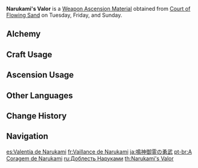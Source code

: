{{Item Infobox
|id           = 114032
|image        = Item Narukami's Valor.png
|type         = Weapon Ascension Materials
|invCategory  = Character Development Items
|group        = Narukami's Magatamas
|quality      = 5
|description  = The treasure of the lord of thunder is her majesty, and that majesty is embodied in her valor and wrath. Her wrath comes from the love that persists in her heart, and her valor supports that anger. Thus, whomsoever should block the path towards eternity or lay a finger on Inazuma's people shall become her foe.<br />They say that there were four great spirits, three divine foxes, and two great swords &mdash; but that the symbol of Her Excellency, the Almighty Narukami Ogosho, could only be a single strike, unsurpassed and brilliant as a meteor.
|day1         = Tuesday
|day2         = Friday
|day3         = Sunday
|source1      = Court of Flowing Sand
|source2      = [[Crafting]]
}}
'''Narukami's Valor''' is a [[Weapon Ascension Material]] obtained from [[Court of Flowing Sand]] on Tuesday, Friday, and Sunday.

==Alchemy==
{{Recipe
|type = Crafting
|Narukami's Affection = 3
|Mora = 1,075
|sort = Narukami's Affection;Mora
}}

==Craft Usage==
{{Craft Usage}}

==Ascension Usage==
{{Ascension Usage}}

==Other Languages==
{{Other Languages
|en      = Narukami's Valor
|zhs     = 鸣神御灵的勇武
|zhs_rm  = Míngshén Yù Líng de Yǒngwǔ
|zht     = 鳴神御靈的勇武
|zht_rm  = Míngshén Yù Líng de Yǒngwǔ
|zh_tl   = Narukami Spirit's Bravery
|ja      = 鳴神御霊の勇武
|ja_rm   = Narukami Mitama no Yuubu
|ja_tl   = Thunder Spirit's Bravery
|ko      = 나루카미 어령의 용맹
|ko_rm   = Narukami Eoryeong-ui Yongmaeng
|ko_tl   = Bravery of Narukami Spirit
|es      = Valentía de Narukami
|es_tl   = Narukami's Bravery
|fr      = Vaillance de Narukami
|fr_tl   = Narukami's Valor
|ru      = Доблесть Наруками
|ru_tl   = Narukami's Valor
|th      = Narukami's Valor
|vi      = Uy Dũng Của Narukami
|vi_tl   = Narukami's Valor
|de      = Narukamis Tapferkeit
|de_tl   = Narukami's Valor
|id      = Narukami's Valor
|pt      = A Coragem de Narukami
|pt_tl   = 
|tr      = Narukami'nin Cesareti
|tr_tl   = 
|it      = Eroismo di Narukami
|it_tl   = 
}}

==Change History==
{{Change History|2.0}}

==Navigation==
{{Development Item Navbox|Weapon Materials}}

[[es:Valentía de Narukami]]
[[fr:Vaillance de Narukami]]
[[ja:鳴神御霊の勇武]]
[[pt-br:A Coragem de Narukami]]
[[ru:Доблесть Наруками]]
[[th:Narukami's Valor]]